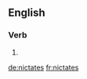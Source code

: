 ==English==

===Verb===
{{head|en}}

# {{en-third-person singular of|nictate}}

[[de:nictates]]
[[fr:nictates]]